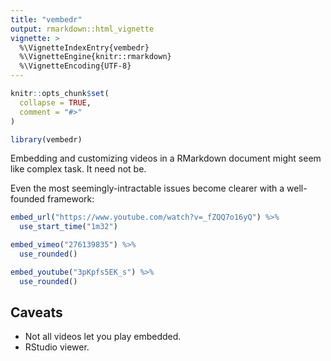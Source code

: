 ```yaml
---
title: "vembedr"
output: rmarkdown::html_vignette
vignette: >
  %\VignetteIndexEntry{vembedr}
  %\VignetteEngine{knitr::rmarkdown}
  %\VignetteEncoding{UTF-8}
---
```


```r
knitr::opts_chunk$set(
  collapse = TRUE,
  comment = "#>"
)
```

```r
library(vembedr)
```

Embedding and customizing videos in a RMarkdown document might seem like complex task. It need not be.

Even the most seemingly-intractable issues become clearer with a well-founded framework:

```r
embed_url("https://www.youtube.com/watch?v=_fZQQ7o16yQ") %>%
  use_start_time("1m32")
```


```r
embed_vimeo("276139835") %>%
  use_rounded()
```


```r
embed_youtube("3pKpfs5EK_s") %>%
  use_rounded()
```

## Caveats

- Not all videos let you play embedded.
- RStudio viewer.


